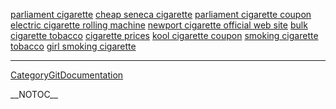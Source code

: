 <a href= http://parliament-cigarette.lacprojet.info >parliament cigarette</a>   <a href= http://cheap-seneca-cigarette.lacprojet.info >cheap seneca cigarette</a>   <a href= http://parliament-cigarette-coupon.lacprojet.info >parliament cigarette coupon</a>   <a href= http://electric-cigarette-rolling-machine.lacprojet.info >electric cigarette rolling machine</a>   <a href= http://newport-cigarette-official-web-site.lacprojet.info >newport cigarette official web site</a>   <a href= http://bulk-cigarette-tobacco.lacprojet.info >bulk cigarette tobacco</a>   <a href= http://cigarette-prices.lacprojet.info >cigarette prices</a>   <a href= http://kool-cigarette-coupon.lacprojet.info >kool cigarette coupon</a>   <a href= http://smoking-cigarette-tobacco.lacprojet.info >smoking cigarette tobacco</a>   <a href= http://girl-smoking-cigarette.lacprojet.info >girl smoking cigarette</a>
----
[[CategoryGitDocumentation]]

__NOTOC__